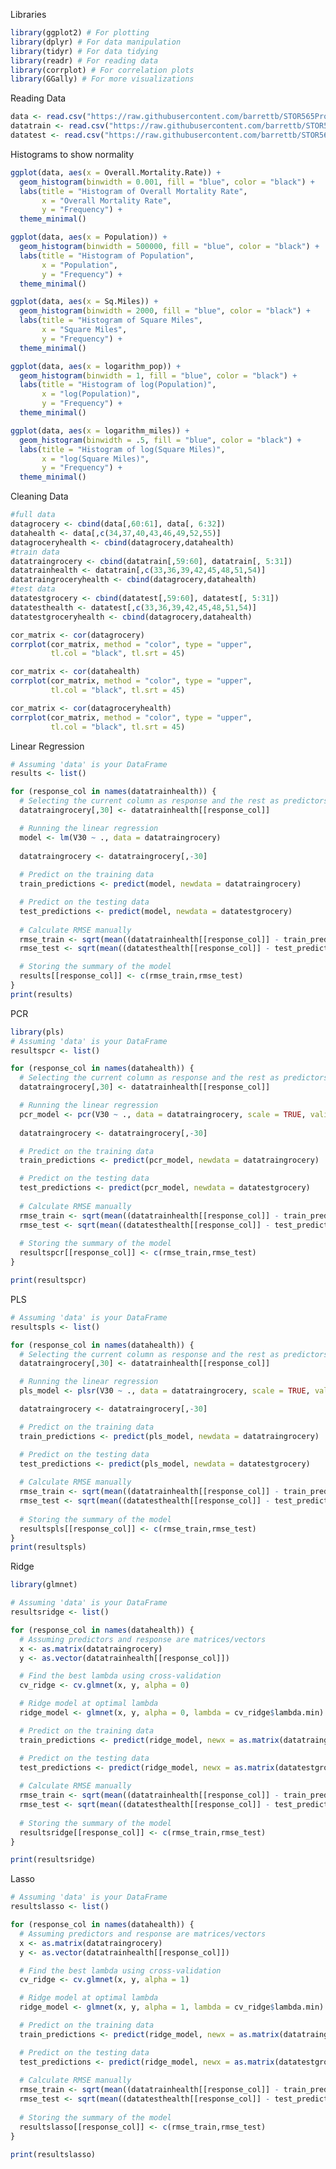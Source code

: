 Libraries
```{r}
library(ggplot2) # For plotting
library(dplyr) # For data manipulation
library(tidyr) # For data tidying
library(readr) # For reading data
library(corrplot) # For correlation plots
library(GGally) # For more visualizations
```
Reading Data
```{r}
data <- read.csv("https://raw.githubusercontent.com/barrettb/STOR565Project/main/UpdatedData1127.csv")
datatrain <- read.csv("https://raw.githubusercontent.com/barrettb/STOR565Project/main/GH.train.csv")
datatest <- read.csv("https://raw.githubusercontent.com/barrettb/STOR565Project/main/GH.test.csv")
```
Histograms to show normality
```{r}
ggplot(data, aes(x = Overall.Mortality.Rate)) +
  geom_histogram(binwidth = 0.001, fill = "blue", color = "black") +
  labs(title = "Histogram of Overall Mortality Rate",
       x = "Overall Mortality Rate",
       y = "Frequency") +
  theme_minimal()

ggplot(data, aes(x = Population)) +
  geom_histogram(binwidth = 500000, fill = "blue", color = "black") +
  labs(title = "Histogram of Population",
       x = "Population",
       y = "Frequency") +
  theme_minimal()

ggplot(data, aes(x = Sq.Miles)) +
  geom_histogram(binwidth = 2000, fill = "blue", color = "black") +
  labs(title = "Histogram of Square Miles",
       x = "Square Miles",
       y = "Frequency") +
  theme_minimal()

ggplot(data, aes(x = logarithm_pop)) +
  geom_histogram(binwidth = 1, fill = "blue", color = "black") +
  labs(title = "Histogram of log(Population)",
       x = "log(Population)",
       y = "Frequency") +
  theme_minimal()

ggplot(data, aes(x = logarithm_miles)) +
  geom_histogram(binwidth = .5, fill = "blue", color = "black") +
  labs(title = "Histogram of log(Square Miles)",
       x = "log(Square Miles)",
       y = "Frequency") +
  theme_minimal()
```
Cleaning Data
```{r}
#full data
datagrocery <- cbind(data[,60:61], data[, 6:32])
datahealth <- data[,c(34,37,40,43,46,49,52,55)]
datagroceryhealth <- cbind(datagrocery,datahealth)
#train data
datatraingrocery <- cbind(datatrain[,59:60], datatrain[, 5:31])
datatrainhealth <- datatrain[,c(33,36,39,42,45,48,51,54)]
datatraingroceryhealth <- cbind(datagrocery,datahealth)
#test data
datatestgrocery <- cbind(datatest[,59:60], datatest[, 5:31])
datatesthealth <- datatest[,c(33,36,39,42,45,48,51,54)]
datatestgroceryhealth <- cbind(datagrocery,datahealth)
```

```{r}
cor_matrix <- cor(datagrocery)
corrplot(cor_matrix, method = "color", type = "upper",  
         tl.col = "black", tl.srt = 45)

cor_matrix <- cor(datahealth)
corrplot(cor_matrix, method = "color", type = "upper",  
         tl.col = "black", tl.srt = 45)

cor_matrix <- cor(datagroceryhealth)
corrplot(cor_matrix, method = "color", type = "upper",  
         tl.col = "black", tl.srt = 45)
```
Linear Regression
```{r}

# Assuming 'data' is your DataFrame
results <- list()

for (response_col in names(datatrainhealth)) {
  # Selecting the current column as response and the rest as predictors
  datatraingrocery[,30] <- datatrainhealth[[response_col]]

  # Running the linear regression
  model <- lm(V30 ~ ., data = datatraingrocery)
  
  datatraingrocery <- datatraingrocery[,-30]
  
  # Predict on the training data
  train_predictions <- predict(model, newdata = datatraingrocery)

  # Predict on the testing data
  test_predictions <- predict(model, newdata = datatestgrocery)
  
  # Calculate RMSE manually
  rmse_train <- sqrt(mean((datatrainhealth[[response_col]] - train_predictions)^2))
  rmse_test <- sqrt(mean((datatesthealth[[response_col]] - test_predictions)^2))

  # Storing the summary of the model
  results[[response_col]] <- c(rmse_train,rmse_test)
}
print(results)
```
PCR
```{r}
library(pls)
# Assuming 'data' is your DataFrame
resultspcr <- list()

for (response_col in names(datahealth)) {
  # Selecting the current column as response and the rest as predictors
  datatraingrocery[,30] <- datatrainhealth[[response_col]]

  # Running the linear regression
  pcr_model <- pcr(V30 ~ ., data = datatraingrocery, scale = TRUE, validation = "CV")
  
  datatraingrocery <- datatraingrocery[,-30]

  # Predict on the training data
  train_predictions <- predict(pcr_model, newdata = datatraingrocery)

  # Predict on the testing data
  test_predictions <- predict(pcr_model, newdata = datatestgrocery)
    
  # Calculate RMSE manually
  rmse_train <- sqrt(mean((datatrainhealth[[response_col]] - train_predictions)^2))
  rmse_test <- sqrt(mean((datatesthealth[[response_col]] - test_predictions)^2))
  
  # Storing the summary of the model
  resultspcr[[response_col]] <- c(rmse_train,rmse_test)
}

print(resultspcr)
```
PLS
```{r}
# Assuming 'data' is your DataFrame
resultspls <- list()

for (response_col in names(datahealth)) {
  # Selecting the current column as response and the rest as predictors
  datatraingrocery[,30] <- datatrainhealth[[response_col]]

  # Running the linear regression
  pls_model <- plsr(V30 ~ ., data = datatraingrocery, scale = TRUE, validation = "CV")

  datatraingrocery <- datatraingrocery[,-30]

  # Predict on the training data
  train_predictions <- predict(pls_model, newdata = datatraingrocery)

  # Predict on the testing data
  test_predictions <- predict(pls_model, newdata = datatestgrocery)
    
  # Calculate RMSE manually
  rmse_train <- sqrt(mean((datatrainhealth[[response_col]] - train_predictions)^2))
  rmse_test <- sqrt(mean((datatesthealth[[response_col]] - test_predictions)^2))
  
  # Storing the summary of the model
  resultspls[[response_col]] <- c(rmse_train,rmse_test)
}
print(resultspls)

```
Ridge

```{r}
library(glmnet)

# Assuming 'data' is your DataFrame
resultsridge <- list()

for (response_col in names(datahealth)) {
  # Assuming predictors and response are matrices/vectors
  x <- as.matrix(datatraingrocery)
  y <- as.vector(datatrainhealth[[response_col]])

  # Find the best lambda using cross-validation
  cv_ridge <- cv.glmnet(x, y, alpha = 0)

  # Ridge model at optimal lambda
  ridge_model <- glmnet(x, y, alpha = 0, lambda = cv_ridge$lambda.min)

  # Predict on the training data
  train_predictions <- predict(ridge_model, newx = as.matrix(datatraingrocery))

  # Predict on the testing data
  test_predictions <- predict(ridge_model, newx = as.matrix(datatestgrocery))
    
  # Calculate RMSE manually
  rmse_train <- sqrt(mean((datatrainhealth[[response_col]] - train_predictions)^2))
  rmse_test <- sqrt(mean((datatesthealth[[response_col]] - test_predictions)^2))
  
  # Storing the summary of the model
  resultsridge[[response_col]] <- c(rmse_train,rmse_test)
}

print(resultsridge)
```
Lasso

```{r}
# Assuming 'data' is your DataFrame
resultslasso <- list()

for (response_col in names(datahealth)) {
  # Assuming predictors and response are matrices/vectors
  x <- as.matrix(datatraingrocery)
  y <- as.vector(datatrainhealth[[response_col]])

  # Find the best lambda using cross-validation
  cv_ridge <- cv.glmnet(x, y, alpha = 1)

  # Ridge model at optimal lambda
  ridge_model <- glmnet(x, y, alpha = 1, lambda = cv_ridge$lambda.min)

  # Predict on the training data
  train_predictions <- predict(ridge_model, newx = as.matrix(datatraingrocery))

  # Predict on the testing data
  test_predictions <- predict(ridge_model, newx = as.matrix(datatestgrocery))
    
  # Calculate RMSE manually
  rmse_train <- sqrt(mean((datatrainhealth[[response_col]] - train_predictions)^2))
  rmse_test <- sqrt(mean((datatesthealth[[response_col]] - test_predictions)^2))
  
  # Storing the summary of the model
  resultslasso[[response_col]] <- c(rmse_train,rmse_test)
}

print(resultslasso)
```